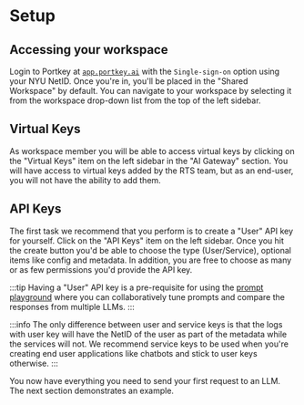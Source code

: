 # Setup

## Accessing your workspace
Login to Portkey at [`app.portkey.ai`](https://app.portkey.ai/login) with the `Single-sign-on` option using your NYU NetID. Once you're in, you'll be placed in the "Shared Workspace" by default. You can navigate to your workspace by selecting it from the workspace drop-down list from the top of the left sidebar.

## Virtual Keys
As workspace member you will be able to access virtual keys by clicking on the "Virtual Keys" item on the left sidebar in the "AI Gateway" section. You will have access to virtual keys added by the RTS team, but as an end-user, you will not have the ability to add them.

## API Keys
The first task we recommend that you perform is to create a "User" API key for yourself. Click on the "API Keys" item on the left sidebar. Once you hit the create button you'd be able to choose the type (User/Service), optional items like config and metadata. In addition, you are free to choose as many or as few permissions you'd provide the API key.

:::tip
Having a "User" API key is a pre-requisite for using the [prompt playground](https://app.portkey.ai/playground) where you can collaboratively tune prompts and compare the responses from multiple LLMs.
:::

:::info
The only difference between user and service keys is that the logs with user key will have the NetID of the user as part of the metadata while the services will not. We recommend service keys to be used when you're creating end user applications like chatbots and stick to user keys otherwise. 
:::

You now have everything you need to send your first request to an LLM. The next section demonstrates an example.
